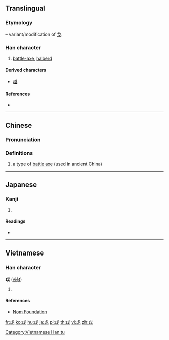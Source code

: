 {{character info/new}}
==Translingual==

===Etymology===
{{liushu|i}} – variant/modification of [[戈]].

===Han character===
{{Han char|rn=62|rad=戈|as=01|sn=5|four=53700|canj=IV}}

# [[battle-axe]], [[halberd]]

====Derived characters====
* [[越]]

====References====
* {{Han ref|kx=0411.020|dkj=11531|dj=0752.060|hdz=21397.060|uh=6209|ud=25097|bh=C97C|bd=51580}}

----

==Chinese==
{{zh-forms}}

===Pronunciation===
{{zh-pron
|m=yuè
|c=jyut6
|mc=y
|oc=y
|ma=
|cat=n
}}

===Definitions===
{{zh-hanzi}}

# a type of [[battle axe]] (used in ancient China)

----

==Japanese==

===Kanji===
{{ja-kanji|grade=|rs=戈01}}

# {{defn|lang=ja|sort=戈01}}

====Readings====
* {{ja-readings|on=[[えつ]] (etsu)|kun=[[まさかり]] (masakari)}}

----

==Vietnamese==

===Han character===
'''戉''' ([[việt]])

# {{defn|lang=vi}}

====References====
* [http://nomfoundation.org/common/nom_details.php?codepoint=6209&img=1 Nom Foundation]

[[Category:Vietnamese Han tu]]

[[fr:戉]]
[[ko:戉]]
[[hu:戉]]
[[ja:戉]]
[[pl:戉]]
[[th:戉]]
[[vi:戉]]
[[zh:戉]]
